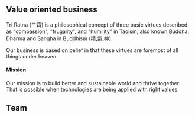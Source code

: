 
## Value oriented business

Tri Ratna (三寶) is a philosophical concept of three basic virtues described as "compassion", "frugality", and "humility" in Taoism, also known Buddha, Dharma and Sangha in Buddhism (精,氣,神).

Our business is based on belief in that these virtues are foremost of all things under heaven.

#### Mission

Our mission is to build better and sustainable world and thrive together. That is possible when technologies are being applied with right values.

## Team

<Card
    name="Tim Pechersky"
    avatar="/tim_portrait.jpeg"
    role="Founder"
    linkedIn="https://www.linkedin.com/in/peersky/"
    x="https://x.com/iampeersky"
/>
